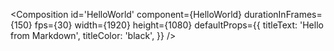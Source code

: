
<Composition
  id='HelloWorld'
  component={HelloWorld}
  durationInFrames={150}
  fps={30}
  width={1920}
  height={1080}
  defaultProps={{
    titleText: 'Hello from Markdown',
    titleColor: 'black',
  }}
/>
